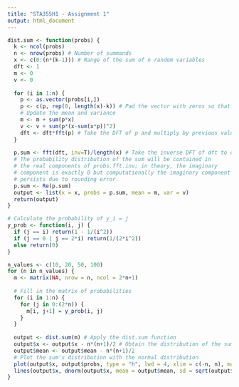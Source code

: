 ---
title: "STA355H1 - Assignment 1"
output: html_document
---

```{r}
dist.sum <- function(probs) {
  k <- ncol(probs) 
  n <- nrow(probs) # Number of summands
  x <- c(0:(n*(k-1))) # Range of the sum of n random variables
  dft <- 1
  m <- 0
  v <- 0
  
  for (i in 1:n) {
    p <- as.vector(probs[i,])
    p <- c(p, rep(0, length(x)-k)) # Pad the vector with zeros so that it has the same length as x
    # Update the mean and variance
    m <- m + sum(p*x)
    v <- v + sum(p*(x-sum(x*p))^2)
    dft <- dft*fft(p) # Take the DFT of p and multiply by previous value of dft
  }
  
  p.sum <- fft(dft, inv=T)/length(x) # Take the inverse DFT of dft to obtain the distribution of S
  # The probability distribution of the sum will be contained in
  # the real components of probs.fft.inv; in theory, the imaginary
  # component is exactly 0 but computationally the imaginary component
  # persists due to rounding error.
  p.sum <- Re(p.sum)
  output <- list(x = x, probs = p.sum, mean = m, var = v)
  return(output)
}
```

```{r}
# Calculate the probability of y_i = j
y_prob <- function(i, j) {
  if (j == i) return(1 - 1/(i^2))
  if (j == 0 | j == 2*i) return(1/(2*i^2))
  else return(0)
}

n_values <- c(10, 20, 50, 100)
for (n in n_values) {
  m <- matrix(NA, nrow = n, ncol = 2*n+1)
  
  # Fill in the matrix of probabilities
  for (i in 1:n) {
    for (j in 0:(2*n)) {
      m[i, j+1] = y_prob(i, j)
    }
  }
  
  output <- dist.sum(m) # Apply the dist.sum function
  output$x <- output$x - n*(n+1)/2 # Obtain the distribution of the sum of X_i's
  output$mean <- output$mean - n*(n+1)/2
  # Plot the sum's distribution with the normal distribution
  plot(output$x, output$probs, type = "h", lwd = 4, xlim = c(-n, n), main = paste("Distribution of S_", n, sep = ""), xlab = "", ylab = "")
  lines(output$x, dnorm(output$x, mean = output$mean, sd = sqrt(output$var)), col = "red", lwd = 4)
}
```

